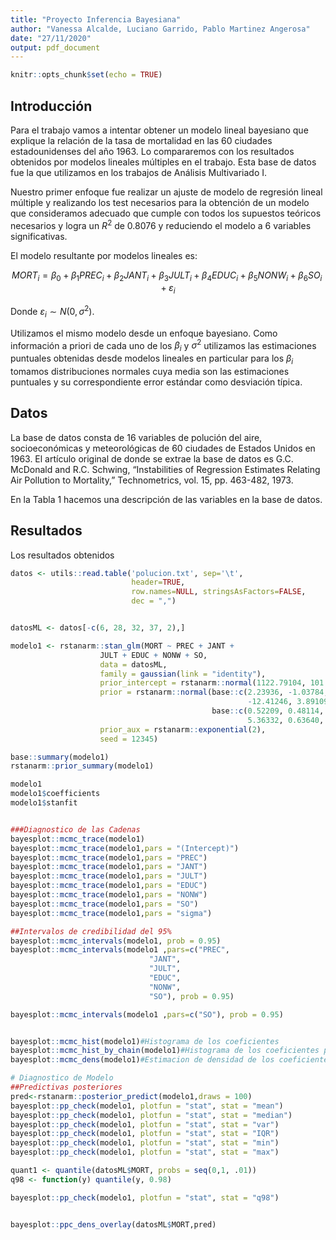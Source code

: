 ```yaml
---
title: "Proyecto Inferencia Bayesiana"
author: "Vanessa Alcalde, Luciano Garrido, Pablo Martinez Angerosa"
date: "27/11/2020"
output: pdf_document
---
```


```r
knitr::opts_chunk$set(echo = TRUE)
```

## Introducción

Para el trabajo vamos a intentar obtener un modelo lineal bayesiano que explique la relación de la tasa de mortalidad en las 60 ciudades estadounidenses del año 1963. Lo compararemos con los resultados obtenidos por modelos lineales múltiples
en el trabajo. Esta base de datos fue la que utilizamos en los trabajos de Análisis Multivariado I.

Nuestro primer enfoque fue realizar un ajuste de modelo de regresión lineal múltiple y realizando los test necesarios para la obtención de un modelo que consideramos adecuado que cumple con todos los supuestos teóricos necesarios y logra un $R^{2}$ de 0.8076 y reduciendo el modelo a $6$ variables significativas.

El modelo resultante por modelos lineales es:

$$MORT_i = \beta_0 + \beta_{1}PREC_{i} + \beta_{2}JANT_{i} + \beta_{3}JULT_{i} + \beta_{4}EDUC_{i} + \beta_{5}NONW_{i} + \beta_{6}SO_{i} + \varepsilon_{i}$$

Donde $\varepsilon_{i} \sim N(0, \sigma^{2})$.

Utilizamos el mismo modelo desde un enfoque bayesiano. Como información a priori de cada uno de los $\beta_{i}$ y $\sigma^{2}$ utilizamos las estimaciones puntuales obtenidas desde modelos lineales en particular para los $\beta_{i}$ tomamos distribuciones normales cuya media son las estimaciones puntuales y su correspondiente error estándar como desviación típica.


## Datos

La base de datos consta de 16 variables de polución del aire, socioeconómicas y meteorológicas de 60 ciudades de Estados Unidos en 1963. El artículo original de donde se extrae la base de datos es G.C. McDonald and R.C. Schwing,
"Instabilities of Regression Estimates Relating Air Pollution to Mortality," Technometrics, vol. 15, pp. 463-482, 1973.

En la Tabla 1 hacemos una descripción de las variables en la base de datos.

\renewcommand{\tablename}{Tabla} 

\begin{table*}[!hbt]
\centering
\caption{Descripción de variables en la base de datos.}
\label{tab-variables_bd}
\begin{tabular}{|l|l|}
\hline Nombre de variables & Descripción\\
\hline PREC & Promedio anual de precipitación (en pulgadas).\\
\hline JANT & Promedio de temperatura del mes de Enero (en Farenheit).\\
\hline JULT & Promedio de temperatura del mes de Julio (en Farenheit).\\
\hline OVR65 & Porcentaje de población mayor de 65 años en áreas metropolitanas.\\
\hline POPN & Promedio del tamaño del hogar.\\
\hline EDUC & Mediana de años de escolarización completos para mayores de 22 años.\\
\hline HOUS & \% de viviendas en buenas condiciones con todos los servicios.\\
\hline DENS & Población por milla cuadrada en áreas urbanas en 1960.\\
\hline NONW & \% de población no blanca en áreas urbanas en 1960.\\
\hline WWDRK & \% de trabajadores en ocupaciones “no manuales”.\\
\hline POOR & \% de familias con ingresos anuales menores \$3000.\\
\hline HC & Polución potencial relativa de hidrocarbono.\\
\hline NOX & Polución potencial relativa de óxido nítrico.\\
\hline SO & Polución potencial relativa de dióxido de azufre.\\
\hline HUMID & Promedio anual del porcentaje de humedad relativa a las 13 horas.\\
\hline MORT & Tasa de mortalidad cada 100.000 habitantes.\\
\hline
\end{tabular}
\end{table*}

## Resultados

Los resultados obtenidos

```r
datos <- utils::read.table('polucion.txt', sep='\t',
                           header=TRUE,
                           row.names=NULL, stringsAsFactors=FALSE,
                           dec = ",")


datosML <- datos[-c(6, 28, 32, 37, 2),]

modelo1 <- rstanarm::stan_glm(MORT ~ PREC + JANT + 
                    JULT + EDUC + NONW + SO, 
                    data = datosML,
                    family = gaussian(link = "identity"),
                    prior_intercept = rstanarm::normal(1122.79104, 101.12442),
                    prior = rstanarm::normal(base::c(2.23936, -1.03784, -2.10246, 
                                                     -12.41246, 3.89109, 0.30278), 
                                             base::c(0.52209, 0.48114, 0.98114, 
                                                     5.36332, 0.63640, 0.06265)),
                    prior_aux = rstanarm::exponential(2),
                    seed = 12345)

base::summary(modelo1)
rstanarm::prior_summary(modelo1)

modelo1
modelo1$coefficients
modelo1$stanfit


###Diagnostico de las Cadenas
bayesplot::mcmc_trace(modelo1)
bayesplot::mcmc_trace(modelo1,pars = "(Intercept)")
bayesplot::mcmc_trace(modelo1,pars = "PREC")
bayesplot::mcmc_trace(modelo1,pars = "JANT")
bayesplot::mcmc_trace(modelo1,pars = "JULT")
bayesplot::mcmc_trace(modelo1,pars = "EDUC")
bayesplot::mcmc_trace(modelo1,pars = "NONW")
bayesplot::mcmc_trace(modelo1,pars = "SO")
bayesplot::mcmc_trace(modelo1,pars = "sigma")

##Intervalos de credibilidad del 95%
bayesplot::mcmc_intervals(modelo1, prob = 0.95)
bayesplot::mcmc_intervals(modelo1 ,pars=c("PREC",
                               "JANT", 
                               "JULT",
                               "EDUC",
                               "NONW",
                               "SO"), prob = 0.95)

bayesplot::mcmc_intervals(modelo1 ,pars=c("SO"), prob = 0.95)


bayesplot::mcmc_hist(modelo1)#Histograma de los coeficientes 
bayesplot::mcmc_hist_by_chain(modelo1)#Histograma de los coeficientes por cadena
bayesplot::mcmc_dens(modelo1)#Estimacion de densidad de los coeficientes

# Diagnostico de Modelo
##Predictivas posteriores
pred<-rstanarm::posterior_predict(modelo1,draws = 100)
bayesplot::pp_check(modelo1, plotfun = "stat", stat = "mean")
bayesplot::pp_check(modelo1, plotfun = "stat", stat = "median")
bayesplot::pp_check(modelo1, plotfun = "stat", stat = "var")
bayesplot::pp_check(modelo1, plotfun = "stat", stat = "IQR")
bayesplot::pp_check(modelo1, plotfun = "stat", stat = "min")
bayesplot::pp_check(modelo1, plotfun = "stat", stat = "max")

quant1 <- quantile(datosML$MORT, probs = seq(0,1, .01))
q98 <- function(y) quantile(y, 0.98)

bayesplot::pp_check(modelo1, plotfun = "stat", stat = "q98")


bayesplot::ppc_dens_overlay(datosML$MORT,pred)


```





